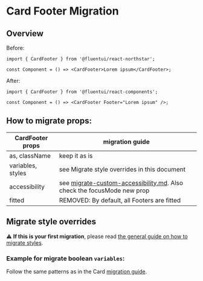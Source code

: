 
<Meta title="Concepts/Migration/from v0/Components/Card Migration/CardFooter" />

# Card Footer Migration

## Overview

Before:

```tsx
import { CardFooter } from '@fluentui/react-northstar';

const Component = () => <CardFooter>Lorem ipsum</CardFooter>;
```

After:

```tsx
import { CardFooter } from '@fluentui/react-components';

const Component = () => <CardFooter Footer="Lorem ipsum" />;
```

## How to migrate props:

| CardFooter props  | migration guide                                                                                                                             |
| ----------------- | ------------------------------------------------------------------------------------------------------------------------------------------- |
| as, className     | keep it as is                                                                                                                               |
| variables, styles | see Migrate style overrides in this document                                                                                                |
| accessibility     | see [migrate-custom-accessibility.md](?path=/docs/concepts-migrating-from-v0-custom-accessibility--page). Also check the focusMode new prop |
| fitted            | REMOVED: By default, all Footers are fitted                                                                                                 |

## Migrate style overrides

⚠️ **If this is your first migration**, please read [the general guide on how to migrate styles](?path=/docs/concepts-migrating-from-v0-custom-style-overrides--page).

### Example for migrate boolean `variables`:

Follow the same patterns as in the Card [migration guide](?path=/docs/concepts-migration-from-v0-components-card-migration-card--page).
